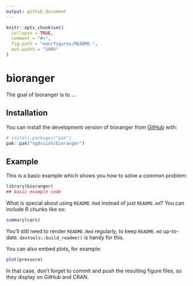 ```yaml
---
output: github_document
---
```


<!-- README.md is generated from README.Rmd. Please edit that file -->

```r
knitr::opts_chunk$set(
  collapse = TRUE,
  comment = "#>",
  fig.path = "man/figures/README-",
  out.width = "100%"
)
```

# bioranger

<!-- badges: start -->
<!-- badges: end -->

The goal of bioranger is to ...

## Installation

You can install the development version of bioranger from [GitHub](https://github.com/) with:

``` r
# install.packages("pak")
pak::pak("sgdscixh/bioranger")
```

## Example

This is a basic example which shows you how to solve a common problem:

```r
library(bioranger)
## basic example code
```

What is special about using `README.Rmd` instead of just `README.md`? You can include R chunks like so:

```r
summary(cars)
```

You'll still need to render `README.Rmd` regularly, to keep `README.md` up-to-date. `devtools::build_readme()` is handy for this.

You can also embed plots, for example:

```r
plot(pressure)
```

In that case, don't forget to commit and push the resulting figure files, so they display on GitHub and CRAN.
